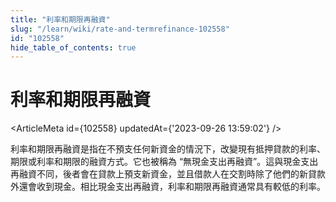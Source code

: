```yaml
---
title: "利率和期限再融資"
slug: "/learn/wiki/rate-and-termrefinance-102558"
id: "102558"
hide_table_of_contents: true
---
```



# 利率和期限再融資

<ArticleMeta id={102558} updatedAt={'2023-09-26 13:59:02'} />
<div className='border-solid border-b border-t-0 my-4 border-[var(--ifm-color-gray-300)]' />

利率和期限再融資是指在不預支任何新資金的情況下，改變現有抵押貸款的利率、期限或利率和期限的融資方式。它也被稱為 “無現金支出再融資”。這與現金支出再融資不同，後者會在貸款上預支新資金，並且借款人在交割時除了他們的新貸款外還會收到現金。相比現金支出再融資，利率和期限再融資通常具有較低的利率。
